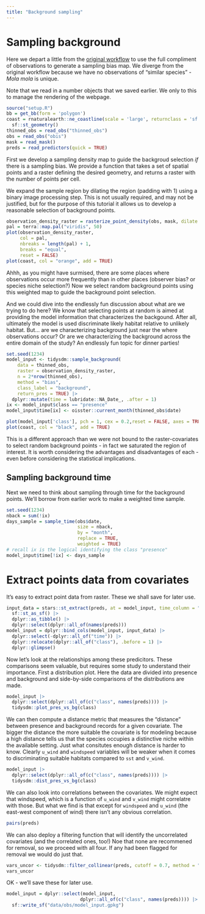 ```yaml
---
title: "Background sampling"
---
```


# Sampling background

Here we depart a little from the [original workflow](https://evolecolgroup.github.io/tidysdm/articles/a0_tidysdm_overview.html#thinning-step) to use the full compliment of observations to generate a sampling bias map. We diverge from the original workflow because we have no observations of "similar species" - *Mola mola* is unique.

:::{.callout-note}
Note that we read in a number objects that we saved earlier.  We only to this to manage the rendering of the webpage.
:::

```r
source("setup.R")
bb = get_bb(form = 'polygon')
coast = rnaturalearth::ne_coastline(scale = 'large', returnclass = 'sf') |>
  sf::st_geometry()
thinned_obs = read_obs("thinned_obs")
obs = read_obs("obis")
mask = read_mask()
preds = read_predictors(quick = TRUE)
```

First we develop a sampling density map to guide the backgroud selection *if* there is a sampling bias. We provide a function that takes a set of spatial points and a raster defining the desired geometry, and returns a raster with the number of points per cell. 

We expand the sample region by dilating the region (padding with 1) using a binary image processing step.  This is not usually required, and may not be justified, but for the purpose of this tutorial it allows us to develop a reasonable selection of background points.

```r
observation_density_raster = rasterize_point_density(obs, mask, dilate = 3)
pal = terra::map.pal("viridis", 50)
plot(observation_density_raster, 
     col = pal, 
     nbreaks = length(pal) + 1, 
     breaks = "equal", 
     reset = FALSE)
plot(coast, col = "orange", add = TRUE)     
```
Ahhh, as you might have surmised, there are some places where observations occur more frequently than in other places (observer bias? or species niche selection?) Now we select random background points using this weighted map to guide the background point selection.

::: {.callout-note}
And we could dive into the endlessly fun discussion about what are we trying to do here?  We know that selecting points at random is aimed at providing the model information that characterizes the backgound. After all, ultimately the model is used discriminate likely habitat relative to unlikely habitat.  But... are we characterizing background just near the where observations occur?  Or are we characterizing the background across the entire domain of the study? An endlessly fun topic for dinner parties!
:::


```r
set.seed(1234)
model_input <- tidysdm::sample_background(
    data = thinned_obs, 
    raster = observation_density_raster,
    n = 2*nrow(thinned_obs),
    method = "bias",
    class_label = "background",
    return_pres = TRUE) |>
  dplyr::mutate(time = lubridate::NA_Date_, .after = 1)
ix <- model_input$class == "presence"
model_input$time[ix] <- oisster::current_month(thinned_obs$date)
```

```r
plot(model_input['class'], pch = 1, cex = 0.2,reset = FALSE, axes = TRUE)
plot(coast, col = "black", add = TRUE)
```
This is a different approach than we were not bound to the raster-covariates to select random background points - in fact we saturated the region of interest. It is worth considering the advantages and disadvantages of each - even before considering the statistical implications.


## Sampling background time
Next we need to think about sampling through time for the background points. We'll borrow from earlier work to make a weighted time sample. 

```r
set.seed(1234)
nback = sum(!ix)
days_sample = sample_time(obs$date, 
                          size = nback, 
                          by = "month", 
                          replace = TRUE, 
                          weighted = TRUE)
# recall ix is the logical identifying the class "presence"
model_input$time[!ix] <- days_sample
```

# Extract points data from covariates

It's easy to extract point data from raster. These we shall save for later use.

```r
input_data = stars::st_extract(preds, at = model_input, time_column = "time") |>
  sf::st_as_sf() |>
  dplyr::as_tibble() |>
  dplyr::select(dplyr::all_of(names(preds)))
model_input = dplyr::bind_cols(model_input, input_data) |>
  dplyr::select(-dplyr::all_of("time")) |>
  dplyr::relocate(dplyr::all_of("class"), .before = 1) |>
  dplyr::glimpse()
```
Now let's look at the relationships among these predicitors. These comparisons seem valuable, but requires some study to understand their importance.  First a distribution plot.  Here the data are divided into presence and background and side-by-side comparisons of the distributions are made.

```r
model_input |>
  dplyr::select(dplyr::all_of(c("class", names(preds)))) |>
  tidysdm::plot_pres_vs_bg(class)
```
We can then compute a distance metric that measures the "distance" between presence and background records for a given covariate.  The bigger the distance the more suitable the covariate is for modeling because a high distance tells us that the species occupies a distinctive niche within the available setting. Just what consitutes enough distance is harder to know.  Clearly `u_wind` and `windspeed` variables will be weaker when it comes to discriminating suitable habitats compared to `sst` and `v_wind`.  

```r
model_input |>
  dplyr::select(dplyr::all_of(c("class", names(preds)))) |>
  tidysdm::dist_pres_vs_bg(class)
```

We can also look into correlations between the covariates. We might expect that windspeed, which is a function of `u_wind` and `v_wind` might correlatre with those.  But what we find is that except for `windspeed` and `u_wind` (the east-west component of wind) there isn't any obvious correlation.
```r
pairs(preds)
```
We can also deploy a filtering function that will identify the uncorrelated covariates (and the correlated ones, too!)  Noe that none are recommened for removal, so we proceed with all four.  If any had been flagged for removal we would do just that.

```r
vars_uncor <- tidysdm::filter_collinear(preds, cutoff = 0.7, method = "cor_caret", verbose = TRUE)
vars_uncor
```
OK - we'll save these for later use.

```r
model_input = dplyr::select(model_input,
                           dplyr::all_of(c("class", names(preds)))) |>
  sf::write_sf("data/obs/model_input.gpkg")
```